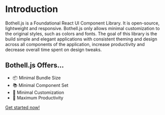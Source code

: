 # Introduction

Bothell.js is a Foundational React UI Component Library. It is open-source, lightweight and responsive. Bothell.js only allows minimal customization to the original styles, such as colors and fonts. The goal of this library is the build simple and elegant applications with consistent theming and design across all components of the application, increase productivity and decrease overall time spent on design tweaks.

## Bothell.js Offers...

- 📦 Minimal Bundle Size
- 📚 Minimal Component Set
- 🎨 Minimal Customization
- 💪 Maximum Productivity


[Get started now!](/getting-started)

